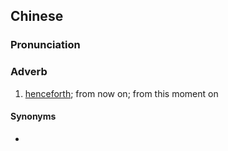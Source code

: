 {{also|从此以后}}
==Chinese==
{{zh-forms|s=从此以后|type=22}}

===Pronunciation===
{{zh-pron
|m=cóngcǐ yǐhòu
|c=cung4 ci2 ji5 hau6
|cat=adv
}}

===Adverb===
{{zh-adv}}

# [[henceforth]]; from now on; from this moment on

====Synonyms====
* {{zh-l|從此}}